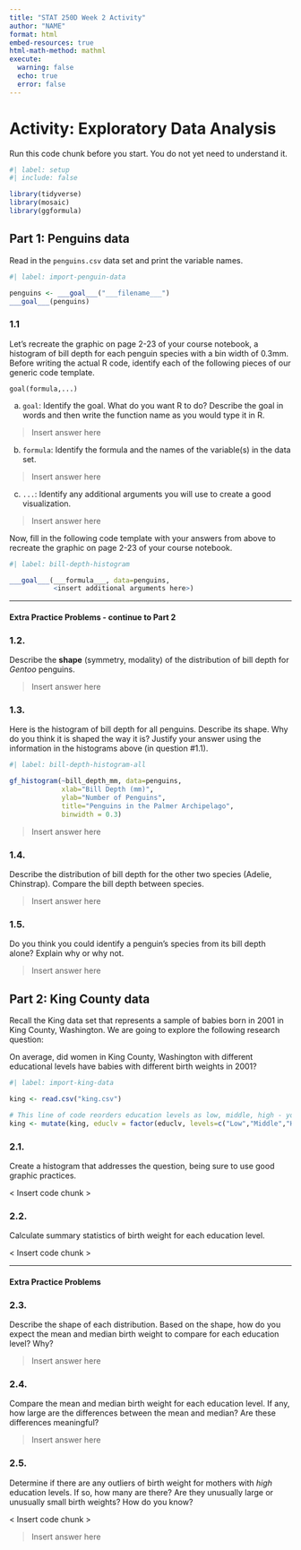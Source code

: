 ```yaml
---
title: "STAT 250D Week 2 Activity"
author: "NAME"
format: html
embed-resources: true
html-math-method: mathml
execute: 
  warning: false
  echo: true
  error: false
---
```


# Activity: Exploratory Data Analysis

Run this code chunk before you start. You do not yet need to understand it.

```r
#| label: setup
#| include: false

library(tidyverse)
library(mosaic)
library(ggformula)
```

## Part 1: Penguins data

Read in the `penguins.csv` data set and print the variable names.  

```r
#| label: import-penguin-data

penguins <- ___goal___("___filename___")
___goal___(penguins)
```

### 1.1

Let's recreate the graphic on page 2-23 of your course notebook, a histogram of bill depth for each penguin species with a bin width of 0.3mm. Before writing the actual R code, identify each of the following pieces of our generic code template.  

`goal(formula,...)`  


a.  `goal`: Identify the goal. What do you want R to do? Describe the goal in words and then write the function name as you would type it in R.  

> Insert answer here  


b.  `formula`: Identify the formula and the names of the variable(s) in the data set.  

> Insert answer here


c.  `...`: Identify any additional arguments you will use to create a good visualization.  

> Insert answer here  


Now, fill in the following code template with your answers from above to recreate the graphic on page 2-23 of your course notebook.  

```r
#| label: bill-depth-histogram

___goal___(___formula___, data=penguins,
           <insert additional arguments here>)
```

------------------------------------------------------------------------

#### Extra Practice Problems - continue to Part 2   

### 1.2.

Describe the **shape** (symmetry, modality) of the distribution of bill depth for *Gentoo* penguins.  

> Insert answer here  


### 1.3.

Here is the histogram of bill depth for all penguins. Describe its shape. Why do you think it is shaped the way it is? Justify your answer using the information in the histograms above (in question #1.1).  

```r
#| label: bill-depth-histogram-all

gf_histogram(~bill_depth_mm, data=penguins,
             xlab="Bill Depth (mm)",
             ylab="Number of Penguins",
             title="Penguins in the Palmer Archipelago",
             binwidth = 0.3)
```

> Insert answer here  


### 1.4.

Describe the distribution of bill depth for the other two species (Adelie, Chinstrap). Compare the bill depth between species.  

> Insert answer here  


### 1.5.

Do you think you could identify a penguin's species from its bill depth alone? Explain why or why not.  

> Insert answer here  


## Part 2: King County data

Recall the King data set that represents a sample of babies born in 2001 in King County, Washington. We are going to explore the following research question:

On average, did women in King County, Washington with different educational levels have babies with different birth weights in 2001?

```r
#| label: import-king-data

king <- read.csv("king.csv")

# This line of code reorders education levels as low, middle, high - you DO NOT yet need to understand until later in the semester
king <- mutate(king, educlv = factor(educlv, levels=c("Low","Middle","High"))
```


### 2.1.

Create a histogram that addresses the question, being sure to use good graphic practices.

< Insert code chunk >


### 2.2.

Calculate summary statistics of birth weight for each education level.

< Insert code chunk >


------------------------------------------------------------------------

#### Extra Practice Problems  

### 2.3.

Describe the shape of each distribution. Based on the shape, how do you expect the mean and median birth weight to compare for each education level? Why?  

> Insert answer here  


### 2.4.

Compare the mean and median birth weight for each education level. If any, how large are the differences between the mean and median? Are these differences meaningful?  

> Insert answer here  


### 2.5.

Determine if there are any outliers of birth weight for mothers with *high* education levels. If so, how many are there? Are they unusually large or unusually small birth weights? How do you know?  

< Insert code chunk >

> Insert answer here  


